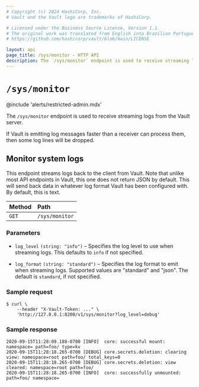 ```yaml
---
# Copyright (c) 2024 HashiCorp, Inc.
# Vault and the Vault logo are trademarks of HashiCorp.

# Licensed under the Business Source License, Version 1.1.
# The original work was translated from English into Brazilian Portuguese.
# https://github.com/hashicorp/vault/blob/main/LICENSE

layout: api
page_title: /sys/monitor - HTTP API
description: The `/sys/monitor` endpoint is used to receive streaming logs from the Vault server.
---
```


# `/sys/monitor`

@include 'alerts/restricted-admin.mdx'

The `/sys/monitor` endpoint is used to receive streaming logs from the Vault server.

If Vault is emitting log messages faster than a receiver can process them, then
some log lines will be dropped.

## Monitor system logs

This endpoint streams logs back to the client from Vault. Note that unlike most API endpoints in Vault, this one
does not return JSON by default. This will send back data in whatever log format Vault has been configured with. By
default, this is text.

| Method | Path           |
| :----- | :------------- |
| `GET`  | `/sys/monitor` |

### Parameters

- `log_level` `(string: "info")` – Specifies the log level to use when streaming logs. This defaults to `info`
  if not specified.

- `log_format` `(string: "standard")` – Specifies the log format to emit when streaming logs. Supported values are "standard" and "json". The default is `standard`,
if not specified.

### Sample request

```shell-session
$ curl \
    --header "X-Vault-Token: ..." \
    'http://127.0.0.1:8200/v1/sys/monitor?log_level=debug'
```

### Sample response

```
2020-09-15T11:28:09.188-0700 [INFO]  core: successful mount: namespace= path=foo/ type=kv
2020-09-15T11:28:18.265-0700 [DEBUG] core.secrets.deletion: clearing view: namespace=root path=foo/ total_keys=0
2020-09-15T11:28:18.265-0700 [DEBUG] core.secrets.deletion: view cleared: namespace=root path=foo/
2020-09-15T11:28:18.265-0700 [INFO]  core: successfully unmounted: path=foo/ namespace=
```
